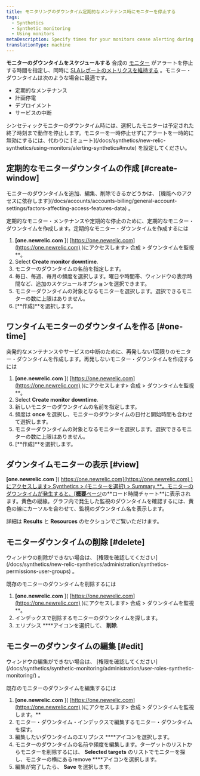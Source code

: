 ```yaml
---
title: モニタリングのダウンタイム定期的なメンテナンス時にモニターを停止する
tags:
  - Synthetics
  - Synthetic monitoring
  - Using monitors
metaDescription: Specify times for your monitors cease alerting during deployments and maintenance windows.
translationType: machine
---
```


**モニターのダウンタイムをスケジュールする** 合成の [モニター](/docs/synthetics/new-relic-synthetics/using-monitors/add-edit-monitors#types-monitors) がアラートを停止する時間を指定し、同時に [SLAレポートのメトリクスを維持する](/docs/synthetics/new-relic-synthetics/pages/synthetics-sla-report-aggregate-monitor-metrics) 。モニター・ダウンタイムは次のような場合に最適です。

* 定期的なメンテナンス
* 計画停電
* デプロイメント
* サービスの中断

<Callout variant="important">
  シンセティックモニターのダウンタイム時には、選択したモニターは予定された終了時刻まで動作を停止します。モニターを一時停止せずにアラートを一時的に無効にするには、代わりに [ミュート](/docs/synthetics/new-relic-synthetics/using-monitors/alerting-synthetics#mute) を設定してください。
</Callout>

## 定期的なモニターダウンタイムの作成 [#create-window]

<Callout variant="tip">
  モニターのダウンタイムを追加、編集、削除できるかどうかは、 [機能へのアクセスに依存します](/docs/accounts/accounts-billing/general-account-settings/factors-affecting-access-features-data) 。
</Callout>

定期的なモニター・メンテナンスや定期的な停止のために、定期的なモニター・ダウンタイムを作成します。定期的なモニター・ダウンタイムを作成するには

1. **\[one.newrelic.com** ]( [https://one.newrelic.com](https://one.newrelic.com) )にアクセスします> 合成 > ダウンタイムを監視\*\*。
2. Select **<Icon name="fe-plus-circle"/>Create monitor downtime**.
3. モニターのダウンタイムの名前を指定します。
4. 毎日、毎週、毎月の頻度を選択します。曜日や時間帯、ウィンドウの表示時間など、追加のスケジュールオプションを選択できます。
5. モニターダウンタイムの対象となるモニターを選択します。選択できるモニターの数に上限はありません。
6. \[**作成]**を選択します。

## ワンタイムモニターのダウンタイムを作る [#one-time]

突発的なメンテナンスやサービスの中断のために、再発しない1回限りのモニター・ダウンタイムを作成します。再発しないモニター・ダウンタイムを作成するには

1. **\[one.newrelic.com** ]( [https://one.newrelic.com](https://one.newrelic.com) )にアクセスします> 合成 > ダウンタイムを監視\*\*。
2. Select **<Icon name="fe-plus-circle"/>Create monitor downtime**.
3. 新しいモニターのダウンタイムの名前を指定します。
4. 頻度は **once** を選択し、モニターのダウンタイムの日付と開始時間も合わせて選択します。
5. モニターダウンタイムの対象となるモニターを選択します。選択できるモニターの数に上限はありません。
6. \[**作成]**を選択します。

## ダウンタイムモニターの表示 [#view]

**\[one.newrelic.com** ]( [https://one.newrelic.com](https://one.newrelic.com) )にアクセスします> Synthetics > (モニターを選択) > Summary **。モニターのダウンタイムが発生すると、\[**概要**ページ](/docs/synthetics/new-relic-synthetics/pages/synthetics-overview-page-view-monitors-performance)の**ロード時間チャート\*\*に表示されます。黄色の縦線。グラフ内で発生した監視のダウンタイムを確認するには、黄色の線にカーソルを合わせて、監視のダウンタイム名を表示します。

詳細は **Results** と **Resources** のセクションでご覧いただけます。

## モニターダウンタイムの削除 [#delete]

<Callout variant="tip">
  ウィンドウの削除ができない場合は、 [権限を確認してください](/docs/synthetics/new-relic-synthetics/administration/synthetics-permissions-user-groups) 。
</Callout>

既存のモニターのダウンタイムを削除するには

1. **\[one.newrelic.com** ]( [https://one.newrelic.com](https://one.newrelic.com) )にアクセスします> 合成 > ダウンタイムを監視\*\*。
2. インデックスで削除するモニターのダウンタイムを探します。
3. エリプシス **<Icon name="fe-more-horizontal"/>**アイコンを選択して、 **削除**.

## モニターのダウンタイムの編集 [#edit]

<Callout variant="tip">
  ウィンドウの編集ができない場合は、 [権限を確認してください](/docs/synthetics/synthetic-monitoring/administration/user-roles-synthetic-monitoring/) 。
</Callout>

既存のモニターのダウンタイムを編集するには

1. **\[one.newrelic.com** ]( [https://one.newrelic.com](https://one.newrelic.com) )にアクセスします> 合成 > ダウンタイムを監視します。\*\*
2. モニター・ダウンタイム・インデックスで編集するモニター・ダウンタイムを探す。
3. 編集したいダウンタイムのエリプシス **<Icon name="fe-more-horizontal"/>**アイコンを選択します。
4. モニターのダウンタイムの名前や頻度を編集します。ターゲットのリストからモニターを削除するには、 **Selected targets** のリストでモニターを探し、モニターの横にあるremove **<Icon name="fe-x-circle"/>**アイコンを選択します。
5. 編集が完了したら、 **Save** を選択します。